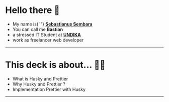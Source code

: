 
# Hello there 👋

<ul>
  <Appear>
    <li>
      My name is{' '}
      <b>
        <a href='https://sembara.codes'>Sebastianus Sembara</a>
      </b>
    </li>
    <li>
      You can call me <b>Bastian</b>
    </li>
    <li>
      a stressed IT Student at <a href='https://www.dinamika.ac.id/'><b>UNDIKA</b></a>
    </li>
    <li>
      work as freelancer web developer
    </li>
  </Appear>
</ul>

---

# This deck is about... 👨‍💻

- What is Husky and Prettier 
- Why Husky and Prettier ?
- Implementation Prettier with Husky
---